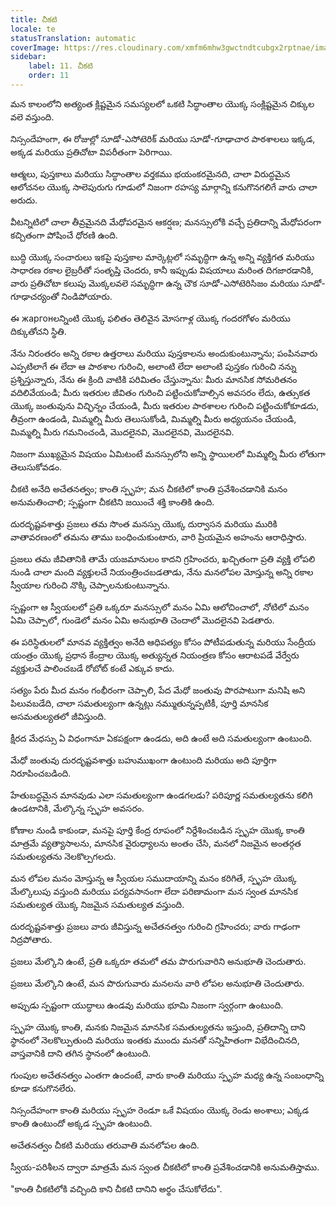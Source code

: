 ```yaml
---
title: చీకటి
locale: te
statusTranslation: automatic
coverImage: https://res.cloudinary.com/xmfm6mhw3gwctndtcubgx2rptnae/image/upload/v1741354419/small_cover_la_gran_rebelion_28716e29d2.webp
sidebar:
    label: 11. చీకటి
    order: 11
---
```

మన కాలంలోని అత్యంత క్లిష్టమైన సమస్యలలో ఒకటి సిద్ధాంతాల యొక్క సంక్లిష్టమైన చిక్కుల వలె వస్తుంది.

నిస్సందేహంగా, ఈ రోజుల్లో సూడో-ఎసోటెరిక్ మరియు సూడో-గూఢాచార పాఠశాలలు ఇక్కడ, అక్కడ మరియు ప్రతిచోటా విపరీతంగా పెరిగాయి.

ఆత్మలు, పుస్తకాలు మరియు సిద్ధాంతాల వర్తకము భయంకరమైనది, చాలా విరుద్ధమైన ఆలోచనల యొక్క సాలెపురుగు గూడులో నిజంగా రహస్య మార్గాన్ని కనుగొనగలిగే వారు చాలా అరుదు.

వీటన్నిటిలో చాలా తీవ్రమైనది మేధోపరమైన ఆకర్షణ; మనస్సులోకి వచ్చే ప్రతిదాన్ని మేధోపరంగా కచ్చితంగా పోషించే ధోరణి ఉంది.

బుద్ధి యొక్క సంచారులు ఇకపై పుస్తకాల మార్కెట్లలో సమృద్ధిగా ఉన్న అన్ని వ్యక్తిగత మరియు సాధారణ రకాల లైబ్రరీతో సంతృప్తి చెందరు, కానీ ఇప్పుడు విషయాలు మరింత దిగజారడానికి, వారు ప్రతిచోటా కలుపు మొక్కలవలె సమృద్ధిగా ఉన్న చౌక సూడో-ఎసోటెరిసిజం మరియు సూడో-గూఢాచర్యంతో నిండిపోయారు.

ఈ жаргонలన్నింటి యొక్క ఫలితం తెలివైన మోసగాళ్ల యొక్క గందరగోళం మరియు దిక్కుతోచని స్థితి.

నేను నిరంతరం అన్ని రకాల ఉత్తరాలు మరియు పుస్తకాలను అందుకుంటున్నాను; పంపినవారు ఎప్పటిలాగే ఈ లేదా ఆ పాఠశాల గురించి, అలాంటి లేదా అలాంటి పుస్తకం గురించి నన్ను ప్రశ్నిస్తున్నారు, నేను ఈ క్రింది వాటికి పరిమితం చేస్తున్నాను: మీరు మానసిక సోమరితనం వదిలివేయండి; మీరు ఇతరుల జీవితం గురించి పట్టించుకోవాల్సిన అవసరం లేదు, ఉత్సుకత యొక్క జంతువును విచ్ఛిన్నం చేయండి, మీరు ఇతరుల పాఠశాలల గురించి పట్టించుకోకూడదు, తీవ్రంగా ఉండండి, మిమ్మల్ని మీరు తెలుసుకోండి, మిమ్మల్ని మీరు అధ్యయనం చేయండి, మిమ్మల్ని మీరు గమనించండి, మొదలైనవి, మొదలైనవి, మొదలైనవి.

నిజంగా ముఖ్యమైన విషయం ఏమిటంటే మనస్సులోని అన్ని స్థాయిలలో మిమ్మల్ని మీరు లోతుగా తెలుసుకోవడం.

చీకటి అనేది అచేతనత్వం; కాంతి స్పృహ; మన చీకటిలో కాంతి ప్రవేశించడానికి మనం అనుమతించాలి; స్పష్టంగా చీకటిని జయించే శక్తి కాంతికి ఉంది.

దురదృష్టవశాత్తు ప్రజలు తమ సొంత మనస్సు యొక్క దుర్వాసన మరియు మురికి వాతావరణంలో తమను తాము బంధించుకుంటారు, వారి ప్రియమైన అహంను ఆరాధిస్తారు.

ప్రజలు తమ జీవితానికి తామే యజమానులం కాదని గ్రహించరు, ఖచ్చితంగా ప్రతి వ్యక్తి లోపలి నుండి చాలా మంది వ్యక్తులచే నియంత్రించబడతాడు, నేను మనలోపల మోస్తున్న అన్ని రకాల స్వీయాల గురించి నొక్కి చెప్పాలనుకుంటున్నాను.

స్పష్టంగా ఆ స్వీయలలో ప్రతి ఒక్కరూ మనస్సులో మనం ఏమి ఆలోచించాలో, నోటిలో మనం ఏమి చెప్పాలో, గుండెలో మనం ఏమి అనుభూతి చెందాలో మొదలైనవి పెడతారు.

ఈ పరిస్థితులలో మానవ వ్యక్తిత్వం అనేది ఆధిపత్యం కోసం పోటీపడుతున్న మరియు సేంద్రీయ యంత్రం యొక్క ప్రధాన కేంద్రాల యొక్క అత్యున్నత నియంత్రణ కోసం ఆరాటపడే వేర్వేరు వ్యక్తులచే పాలించబడే రోబోట్ కంటే ఎక్కువ కాదు.

సత్యం పేరు మీద మనం గంభీరంగా చెప్పాలి, పేద మేధో జంతువు పొరపాటుగా మనిషి అని పిలువబడేది, చాలా సమతుల్యంగా ఉన్నట్లు నమ్ముతున్నప్పటికీ, పూర్తి మానసిక అసమతుల్యతలో జీవిస్తుంది.

క్షీరద మేధస్సు ఏ విధంగానూ ఏకపక్షంగా ఉండదు, అది ఉంటే అది సమతుల్యంగా ఉంటుంది.

మేధో జంతువు దురదృష్టవశాత్తు బహుముఖంగా ఉంటుంది మరియు అది పూర్తిగా నిరూపించబడింది.

హేతుబద్ధమైన మానవుడు ఎలా సమతుల్యంగా ఉండగలడు? పరిపూర్ణ సమతుల్యతను కలిగి ఉండటానికి, మేల్కొన్న స్పృహ అవసరం.

కోణాల నుండి కాకుండా, మనపై పూర్తి కేంద్ర రూపంలో నిర్దేశించబడిన స్పృహ యొక్క కాంతి మాత్రమే వ్యత్యాసాలను, మానసిక వైరుధ్యాలను అంతం చేసి, మనలో నిజమైన అంతర్గత సమతుల్యతను నెలకొల్పగలదు.

మన లోపల మనం మోస్తున్న ఆ స్వీయల సముదాయాన్ని మనం కరిగితే, స్పృహ యొక్క మేల్కొలుపు వస్తుంది మరియు పర్యవసానంగా లేదా పరిణామంగా మన స్వంత మానసిక సమతుల్యత యొక్క నిజమైన సమతుల్యత వస్తుంది.

దురదృష్టవశాత్తు ప్రజలు వారు జీవిస్తున్న అచేతనత్వం గురించి గ్రహించరు; వారు గాఢంగా నిద్రపోతారు.

ప్రజలు మేల్కొని ఉంటే, ప్రతి ఒక్కరూ తమలో తమ పొరుగువారిని అనుభూతి చెందుతారు.

ప్రజలు మేల్కొని ఉంటే, మన పొరుగువారు మనలను వారి లోపల అనుభూతి చెందుతారు.

అప్పుడు స్పష్టంగా యుద్ధాలు ఉండవు మరియు భూమి నిజంగా స్వర్గంగా ఉంటుంది.

స్పృహ యొక్క కాంతి, మనకు నిజమైన మానసిక సమతుల్యతను ఇస్తుంది, ప్రతిదాన్ని దాని స్థానంలో నెలకొల్పుతుంది మరియు ఇంతకు ముందు మనతో సన్నిహితంగా విభేదించినది, వాస్తవానికి దాని తగిన స్థానంలో ఉంటుంది.

గుంపుల అచేతనత్వం ఎంతగా ఉందంటే, వారు కాంతి మరియు స్పృహ మధ్య ఉన్న సంబంధాన్ని కూడా కనుగొనలేరు.

నిస్సందేహంగా కాంతి మరియు స్పృహ రెండూ ఒకే విషయం యొక్క రెండు అంశాలు; ఎక్కడ కాంతి ఉంటుందో అక్కడ స్పృహ ఉంటుంది.

అచేతనత్వం చీకటి మరియు తరువాతి మనలోపల ఉంది.

స్వీయ-పరిశీలన ద్వారా మాత్రమే మన స్వంత చీకటిలో కాంతి ప్రవేశించడానికి అనుమతిస్తాము.

"కాంతి చీకటిలోకి వచ్చింది కాని చీకటి దానిని అర్థం చేసుకోలేదు".

